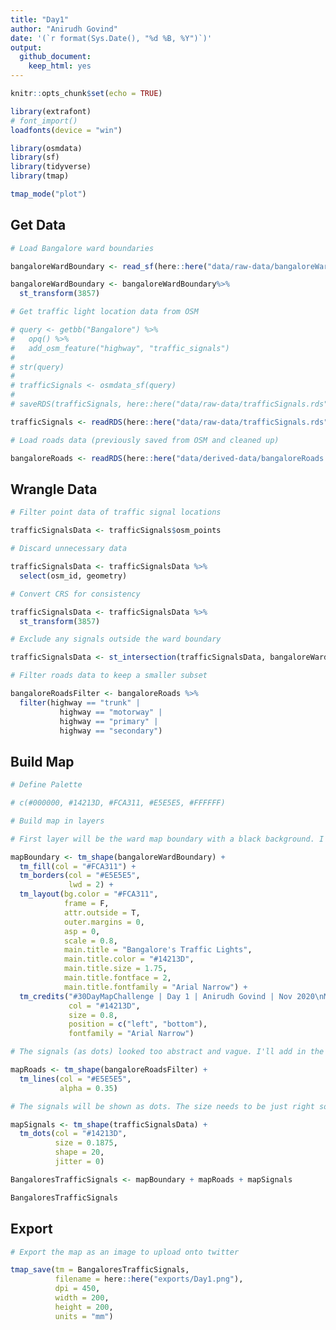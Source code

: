 ```yaml
---
title: "Day1"
author: "Anirudh Govind"
date: '(`r format(Sys.Date(), "%d %B, %Y")`)'
output:
  github_document:
    keep_html: yes
---
```


```r
knitr::opts_chunk$set(echo = TRUE)

library(extrafont)
# font_import()
loadfonts(device = "win")

library(osmdata)
library(sf)
library(tidyverse)
library(tmap)

tmap_mode("plot")
```

## Get Data

```r
# Load Bangalore ward boundaries

bangaloreWardBoundary <- read_sf(here::here("data/raw-data/bangaloreWardBoundary.shp"))

bangaloreWardBoundary <- bangaloreWardBoundary%>% 
  st_transform(3857)
```

```r
# Get traffic light location data from OSM

# query <- getbb("Bangalore") %>% 
#   opq() %>% 
#   add_osm_feature("highway", "traffic_signals")
# 
# str(query)
# 
# trafficSignals <- osmdata_sf(query)
# 
# saveRDS(trafficSignals, here::here("data/raw-data/trafficSignals.rds"))

trafficSignals <- readRDS(here::here("data/raw-data/trafficSignals.rds"))
```

```r
# Load roads data (previously saved from OSM and cleaned up)

bangaloreRoads <- readRDS(here::here("data/derived-data/bangaloreRoads.rds"))
```

## Wrangle Data

```r
# Filter point data of traffic signal locations

trafficSignalsData <- trafficSignals$osm_points

# Discard unnecessary data

trafficSignalsData <- trafficSignalsData %>% 
  select(osm_id, geometry)

# Convert CRS for consistency

trafficSignalsData <- trafficSignalsData %>% 
  st_transform(3857)

```

```r
# Exclude any signals outside the ward boundary

trafficSignalsData <- st_intersection(trafficSignalsData, bangaloreWardBoundary)
```

```r
# Filter roads data to keep a smaller subset

bangaloreRoadsFilter <- bangaloreRoads %>% 
  filter(highway == "trunk" | 
           highway == "motorway" | 
           highway == "primary" | 
           highway == "secondary")

```

## Build Map

```r
# Define Palette

# c(#000000, #14213D, #FCA311, #E5E5E5, #FFFFFF)

# Build map in layers

# First layer will be the ward map boundary with a black background. I'll also add the title and credits to this layer.

mapBoundary <- tm_shape(bangaloreWardBoundary) +
  tm_fill(col = "#FCA311") + 
  tm_borders(col = "#E5E5E5",
             lwd = 2) +
  tm_layout(bg.color = "#FCA311",
            frame = F,
            attr.outside = T,
            outer.margins = 0,
            asp = 0,
            scale = 0.8,
            main.title = "Bangalore's Traffic Lights",
            main.title.color = "#14213D",
            main.title.size = 1.75,
            main.title.fontface = 2,
            main.title.fontfamily = "Arial Narrow") + 
  tm_credits("#30DayMapChallenge | Day 1 | Anirudh Govind | Nov 2020\nMap data © OpenStreetMap contributors and available from https://www.openstreetmap.org",
             col = "#14213D",
             size = 0.8,
             position = c("left", "bottom"),
             fontfamily = "Arial Narrow")

# The signals (as dots) looked too abstract and vague. I'll add in the roads as a very faint layer so the context is clearer.

mapRoads <- tm_shape(bangaloreRoadsFilter) +
  tm_lines(col = "#E5E5E5",
           alpha = 0.35)

# The signals will be shown as dots. The size needs to be just right so that ones which are close by don't overlap. AH! So, looking at the map in "view" mode shows that there are multiple signals at each intersection. These overlap when seen in "plot" mode. I don't think its necessary to show all of them distinctly. But, it'll be interesting to know how many such clusters there are.

mapSignals <- tm_shape(trafficSignalsData) +
  tm_dots(col = "#14213D",
          size = 0.1875,
          shape = 20,
          jitter = 0)

BangaloresTrafficSignals <- mapBoundary + mapRoads + mapSignals

BangaloresTrafficSignals
```

## Export

```r
# Export the map as an image to upload onto twitter

tmap_save(tm = BangaloresTrafficSignals,
          filename = here::here("exports/Day1.png"),
          dpi = 450,
          width = 200,
          height = 200,
          units = "mm")
```

